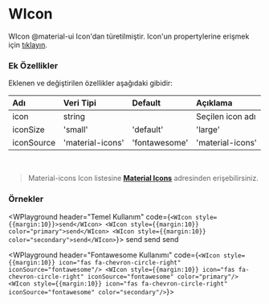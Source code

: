 
# WIcon

WIcon @material-ui Icon'dan türetilmiştir.
Icon'un propertylerine erişmek için [tıklayın](https://material-ui.com/api/icon/).

### Ek Özellikler

Eklenen ve değiştirilen özellikler aşağıdaki gibidir:

| Adı                 | Veri Tipi                         | Default          | Açıklama                                         |
|:--------------------|:----------------------------------|:-----------------|:-------------------------------------------------|
| icon                | string                            |                  | Seçilen icon adı                                 |
| iconSize            | 'small' | 'default' | 'large'     | 'default'        | İkon boyutu                                      |
| iconSource          | 'material-icons' | 'fontawesome'  | 'material-icons' | İkon kütüphanesi                                 |

<br/>

> Material-icons Icon listesine [__Material Icons__](https://material.io/tools/icons/?style=baseline) adresinden erişebilirsiniz.



### Örnekler

<WPlayground header="Temel Kullanım"
code={`
<WIcon style={{margin:10}}>send</WIcon>
<WIcon style={{margin:10}} color="primary">send</WIcon>
<WIcon style={{margin:10}} color="secondary">send</WIcon>
`}>
<WIcon style={{margin:10}}>send</WIcon>
<WIcon style={{margin:10}} color="primary">send</WIcon>
<WIcon style={{margin:10}} color="secondary">send</WIcon>
</WPlayground><br/>

<WPlayground header="Fontawesome Kullanımı"
code={`
<WIcon style={{margin:10}} icon="fas fa-chevron-circle-right" iconSource="fontawesome"/>
<WIcon style={{margin:10}} icon="fas fa-chevron-circle-right" iconSource="fontawesome" color="primary"/>
<WIcon style={{margin:10}} icon="fas fa-chevron-circle-right" iconSource="fontawesome" color="secondary"/>
`}>
<WIcon style={{margin:10}} icon="fas fa-chevron-circle-right" iconSource="fontawesome"/>
<WIcon style={{margin:10}} icon="fas fa-chevron-circle-right" iconSource="fontawesome" color="primary"/>
<WIcon style={{margin:10}} icon="fas fa-chevron-circle-right" iconSource="fontawesome" color="secondary"/>
</WPlayground><br/>